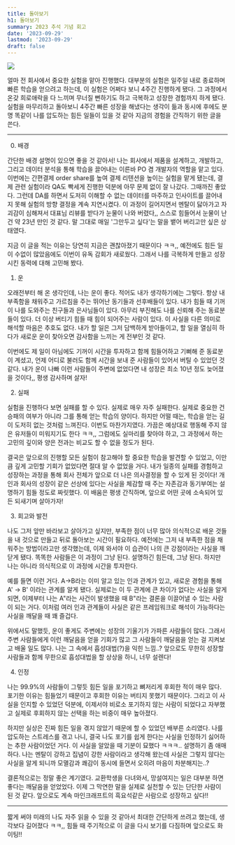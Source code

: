 ```yaml
---
title: 돌아보기
h1: 돌아보기
summary: 2023 추석 기념 회고
date: '2023-09-29'
lastmod: '2023-09-29'
draft: false
---
```


![](/static/images/retrospect.jpeg)

얼마 전 회사에서 중요한 실험을 맡아 진행했다. 대부분의 실험은 일주일 내로 종료하며 빠른 학습을 얻으려고 하는데, 이 실험은 어쩌다 보니 4주간 진행하게 됐다. 그 과정에서 온갖 희로애락을 다 느끼며 무너질 뻔하기도 하고 극복하고 성장한 경험까지 하게 됐다. 실험을 마무리하고 돌아보니 4주간 빠른 성장을 해냈다는 생각이 듦과 동시에 후에도 분명 똑같이 나를 압도하는 힘든 일들이 있을 것 같아 지금의 경험을 간직하기 위한 글을 쓴다.

---

0. 배경

간단한 배경 설명이 있으면 좋을 것 같아서! 나는 회사에서 제품을 설계하고, 개발하고, 그리고 데이터 분석을 통해 학습을 끌어내는 이른바 PO 겸 개발자의 역할을 맡고 있다. 이번에는 간편결제 order share를 높여 결제 리텐션을 높이는 실험을 맡게 됐는데, 결제 관련 실험이라 QA도 빡세게 진행한 덕분에 아무 문제 없이 잘 나갔다. 그때까진 좋았다. 그런데 DA를 하면서 도저히 이해할 수 없는 데이터를 마주하고 인사이트를 끌어내지 못해 실험의 방향 결정을 계속 지연시켰다. 이 과정이 길어지면서 멘탈이 닳아가고 자괴감이 심해져서 대표님 리뷰를 받다가 눈물이 나와 버렸다,, 스스로 힘들어서 눈물이 난 건 약 23년 만인 것 같다. 말 그대로 매일 '그만두고 싶다'는 말을 뱉어 버리고만 싶은 상태였다.

지금 이 글을 적는 이유는 당연히 지금은 괜찮아졌기 때문이다 ㅋㅋ,, 예전에도 힘든 일이 수없이 많았음에도 이번이 유독 감회가 새로웠다. 그래서 나를 극복하게 만들고 성장시킨 동력에 대해 고민해 봤다.

1. 운

오래전부터 해 온 생각인데, 나는 운이 좋다. 적어도 내가 생각하기에는 그렇다. 항상 내 부족함을 채워주고 가르침을 주는 뛰어난 동기들과 선후배들이 있다. 내가 힘들 때 기꺼이 나를 도와주는 친구들과 은사님들이 있다. 아무리 부진해도 나를 신뢰해 주는 동료분들이 있다. 더 이상 버티기 힘들 때 힘이 되어주는 사람이 있다. 이 사실을 다른 의미로 해석할 마음은 추호도 없다. 내가 할 일은 그저 담백하게 받아들이고, 할 일을 열심히 하다가 새로운 운이 찾아오면 감사함을 느끼는 게 전부인 것 같다.

이번에도 제 일이 아님에도 기꺼이 시간을 투자하고 함께 힘들어하고 기뻐해 준 동료분이 계셨고, 언제 어디로 불러도 함께 시간을 보내 준 사람들이 있어서 버틸 수 있었던 것 같다. 내가 운이 나빠 이런 사람들이 주변에 없었다면 내 성장은 최소 10년 정도 늦어졌을 것이다,, 평생 감사하며 살자!

2. 실패

실험을 진행하다 보면 실패를 할 수 있다. 실제로 매우 자주 실패한다. 실제로 중요한 건 승패의 여부가 아니라 그를 통해 얻는 학습의 양이다. 하지만 어떨 때는, 학습을 얻는 길이 도저히 없는 것처럼 느껴진다. 이번도 마찬가지였다. 가끔은 예상대로 행동해 주지 않은 유저들이 미워지기도 한다 ㅋㅋ,, 그럼에도 실마리를 찾아야 하고, 그 과정에서 하는 고민의 깊이와 양은 전과는 비교도 할 수 없을 정도가 된다.

결국은 앞으로의 진행할 모든 실험이 참고해야 할 중요한 학습을 발견할 수 있었고, 이만큼 깊게 고민할 기회가 없었다면 절대 알 수 없었을 거다. 내가 일종의 실패를 경험하고 성장하는 과정을 통해 회사 전체가 앞으로 더 나은 의사결정을 할 수 있게 된 것이다! 개인과 회사의 성장이 같은 선상에 있다는 사실을 체감할 때 주는 자존감과 동기부여는 설명하기 힘들 정도로 짜릿했다. 이 배움은 평생 간직하며, 앞으로 어떤 곳에 소속되어 있든 되새기며 살아가자!

3. 회고와 발전

나도 그저 앞만 바라보고 살아가고 싶지만, 부족한 점이 너무 많아 의식적으로 배운 것들을 내 것으로 만들고 뒤로 돌아보는 시간이 필요하다. 예전에는 그저 내 부족한 점을 채워주는 방법이라고만 생각했는데, 이제 와서야 이 습관이 나의 큰 강점이라는 사실을 깨닫게 됐다. 똑똑한 사람들은 이 과정이 그냥 된다. 설명하긴 힘든데, 그냥 된다. 하지만 나는 아니라 의식적으로 이 과정에 시간을 투자한다.

예를 들면 이런 거다. A->B라는 이미 알고 있는 인과 관계가 있고, 새로운 경험을 통해 A' -> B' 이라는 관계를 알게 됐다. 실제로는 이 두 관계에 큰 차이가 없다는 사실을 알게 되면, 이제부터 나는 A"라는 사건이 발생했을 때 B"라는 결론을 이끌어낼 수 있는 사람이 되는 거다. 이처럼 여러 인과 관계들이 사실은 같은 프레임워크로 해석이 가능하다는 사실을 깨달을 때 꽤 즐겁다.

위에서도 말했듯, 운이 좋게도 주변에는 성장의 기울기가 가파른 사람들이 많다. 그래서 주변 사람들에게 이런 깨달음을 얻을 기회가 많고 그 사람들이 깨달음을 얻는 걸 지켜보고 배울 일도 많다. 나는 그 속에서 흡성대법(?)을 익힌 느낌..? 앞으로도 무한히 성장할 사람들과 함께 무한으로 흡성대법을 할 상상을 하니, 너무 설렌다!

4. 인정

나는 99.9%의 사람들이 그렇듯 힘든 일을 포기하고 뼈저리게 후회한 적이 매우 많다. 포기한 이유는 힘들었기 때문이고 후회한 이유는 버티지 못했기 때문이다. 그리고 이 사실을 인지할 수 있었던 덕분에, 이제서야 비로소 포기하지 않는 사람이 되었다고 자부했고 실제로 후회하지 않는 선택을 하는 비중이 매우 높아졌다.

하지만 실상은 진짜 힘든 일을 겪지 않았기 때문에 할 수 있었던 배부른 소리였다. 나를 압도하는 스트레스를 겪고 나니, 결국 나도 포기를 쉽게 한다는 사실을 인정하기 싫어하는 추한 사람이었던 거다. 이 사실을 알았을 때 기분이 묘했다 ㅋㅋㅋ.. 설명하기 좀 애매하다. 나는 멘탈이 강하고 집념이 강한 사람이라고 생각해 왔는데 사실은 그렇지 않다는 사실을 알게 되니까 모멸감과 쾌감이 동시에 들면서 오히려 마음이 차분해지는..?

결론적으로는 정말 좋은 계기였다. 교환학생을 다녀와서, 망설여지는 일은 대부분 하면 좋다는 깨달음을 얻었었다. 이제 그 막연한 말을 실제로 실천할 수 있는 단단한 사람이 된 것 같다. 앞으로도 계속 마인크래프트의 흑요석같은 사람으로 성장하고 싶다!!

---

짧게 써야 미래의 나도 자주 읽을 수 있을 것 같아서 최대한 간단하게 쓰려고 했는데, 생각보다 길어졌다 ㅋㅋ,, 힘들 때 주기적으로 이 글을 다시 보기를 다짐하며 앞으로도 화이팅!!

